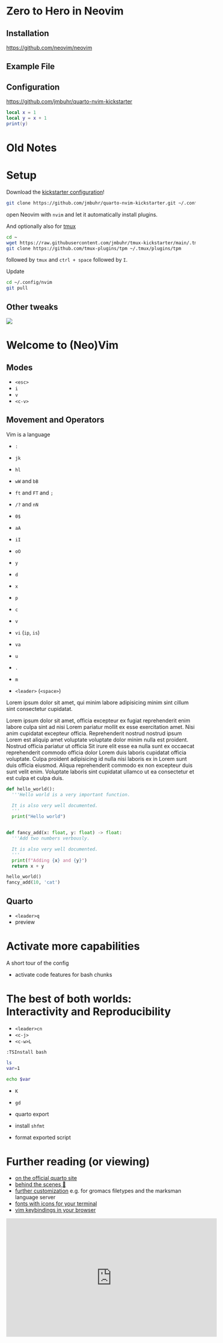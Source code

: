 # Zero to Hero in Neovim

## Installation

<https://github.com/neovim/neovim>

## Example File

## Configuration

<https://github.com/jmbuhr/quarto-nvim-kickstarter>


```lua
local x = 1
local y = x + 1
print(y)
```

# Old Notes

# Setup

Download the [kickstarter configuration](https://github.com/jmbuhr/quarto-nvim-kickstarter)!

```bash
git clone https://github.com/jmbuhr/quarto-nvim-kickstarter.git ~/.config/nvim
```

open Neovim with `nvim` and let it automatically install plugins.

And optionally also for [tmux](https://github.com/jmbuhr/tmux-kickstarter)

```bash
cd ~
wget https://raw.githubusercontent.com/jmbuhr/tmux-kickstarter/main/.tmux.conf
git clone https://github.com/tmux-plugins/tpm ~/.tmux/plugins/tpm
```

followed by `tmux` and `ctrl + space` followed by `I`.

Update

```bash
cd ~/.config/nvim
git pull
```

## Other tweaks

::: {.aside}
[![](img/2023-03-20-10-04-38.png)](./img/2023-03-20-10-04-38.png)
:::


# Welcome to (Neo)Vim

## Modes

- `<esc>`
- `i`
- `v`
- `<c-v>`

## Movement and Operators

Vim is a language

- `:`

- `jk`
- `hl`
- `wW` and `bB`
- `ft` and `FT` and `;`
- `/?` and `nN`
- `0$`

- `aA`
- `iI`
- `oO`
- `y`
- `d`
- `x`
- `p`
- `c`

- `v`
- `vi` (`ip`, `is`)
- `va` 

- `u`


- `.`
- `m`

- `<leader>` (`<space>`)



Lorem ipsum dolor sit amet, qui minim labore adipisicing minim sint cillum sint consectetur cupidatat.

Lorem ipsum dolor sit amet, officia excepteur ex fugiat reprehenderit enim labore culpa sint ad nisi Lorem pariatur mollit ex esse exercitation amet.
Nisi anim cupidatat excepteur officia.
Reprehenderit nostrud nostrud ipsum Lorem est aliquip amet voluptate voluptate dolor minim nulla est proident.
Nostrud officia pariatur ut officia
Sit irure elit esse ea nulla sunt ex occaecat reprehenderit commodo officia dolor Lorem duis laboris cupidatat officia voluptate. Culpa proident adipisicing id nulla nisi laboris ex in Lorem sunt duis officia eiusmod. Aliqua reprehenderit commodo ex non excepteur duis sunt velit enim. Voluptate laboris sint cupidatat ullamco ut ea consectetur et est culpa et culpa duis.


```python
def hello_world():
  '''Hello world is a very important function.

  It is also very well documented.
  '''
  print("Hello world")


def fancy_add(x: float, y: float) -> float:
  '''Add two numbers verbously.

  It is also very well documented.
  '''
  print(f"Adding {x} and {y}")
  return x + y
```


```python
hello_world()
fancy_add(10, 'cat')
```

## Quarto

- `<leader>q`
- preview


# Activate more capabilities

A short tour of the config

- activate code features for bash chunks

# The best of both worlds: Interactivity and Reproducibility

- `<leader>cn`
- `<c-j>`
- `<c-w>L`

`:TSInstall bash`

```bash
ls
var=1
```

```bash
echo $var
```

- `K`
- `gd`

- quarto export
- install `shfmt`
- format exported script

# Further reading (or viewing)

- [on the official quarto site](https://quarto.org/docs/get-started/hello/neovim.html)
- [behind the scenes 🦦](https://github.com/jmbuhr/otter.nvim)
- [further customization](https://github.com/jmbuhr/.dotfiles/tree/main/nvim/.config) e.g. for gromacs filetypes and the marksman language server
- [fonts with icons for your terminal](https://www.nerdfonts.com/)
- [vim keybindings in your browser](https://github.com/philc/vimium)


<iframe width="560" height="315" src="https://www.youtube.com/embed/videoseries?list=PLabWm-zCaD1axcMGvf7wFxJz8FZmyHSJ7" title="YouTube video player" frameborder="0" allow="accelerometer; autoplay; clipboard-write; encrypted-media; gyroscope; picture-in-picture; web-share" allowfullscreen></iframe>


